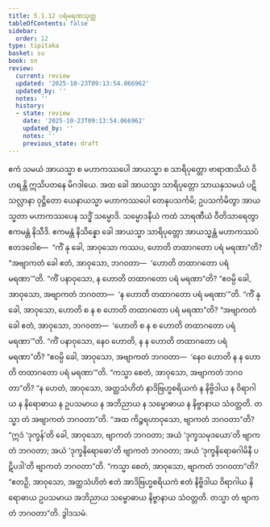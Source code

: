 ```yaml
---
title: 5.1.12 ပရံမရဏသုတ္တ
tableOfContents: false
sidebar:
  order: 12
type: tipitaka
basket: su
book: sn
review:
  current: review
  updated: '2025-10-23T09:13:54.066962'
  updated_by: ''
  notes: ''
  history:
  - state: review
    date: '2025-10-23T09:13:54.066962'
    updated_by: ''
    notes: ''
    previous_state: draft
---
```



<ReviewStatus review={frontmatter.review} showDetails={true} />

<HypothesisAnnotation frontmatter={frontmatter} />

<DynamicBreadcrumb />

<Division number="155" book="sn" e="ch" v="18" p="302">

<Paragraph number="1007" book="sn">
ဧကံ သမယံ အာယသ္မာ စ မဟာကဿပေါ အာယသ္မာ စ သာရိပုတ္တော ဗာရာဏသိယံ ဝိဟရန္တိ ဣသိပတနေ မိဂဒါယေ. အထ ခေါ အာယသ္မာ သာရိပုတ္တော သာယနှသမယံ ပဋိသလ္လာနာ ဝုဋ္ဌိတော ယေနာယသ္မာ မဟာကဿပေါ တေနုပသင်္ကမိ; ဥပသင်္ကမိတွာ အာယသ္မတာ မဟာကဿပေန သဒ္ဓိံ သမ္မောဒိ. သမ္မောဒနီယံ ကထံ သာရဏီယံ ဝီတိသာရေတွာ ဧကမန္တံ နိသီဒိ. ဧကမန္တံ နိသိန္နော ခေါ အာယသ္မာ သာရိပုတ္တော အာယသ္မန္တံ မဟာကဿပံ ဧတဒဝေါစ—  “ကိံ နု ခေါ, အာဝုသော ကဿပ, ဟောတိ တထာဂတော ပရံ မရဏာ”တိ? “အဗျာကတံ ခေါ ဧတံ, အာဝုသော, ဘဂဝတာ—  ‘ဟောတိ တထာဂတော ပရံ မရဏာ’”တိ. “ကိံ ပနာဝုသော, န ဟောတိ တထာဂတော ပရံ မရဏာ”တိ? “ဧဝမ္ပိ ခေါ, အာဝုသော, အဗျာကတံ ဘဂဝတာ—  ‘န ဟောတိ တထာဂတော ပရံ မရဏာ’”တိ. “ကိံ နု ခေါ, အာဝုသော, ဟောတိ စ န စ ဟောတိ တထာဂတော ပရံ မရဏာ”တိ? “အဗျာကတံ ခေါ ဧတံ, အာဝုသော, ဘဂဝတာ—  ‘ဟောတိ စ န စ ဟောတိ တထာဂတော ပရံ မရဏာ’”တိ. “ကိံ ပနာဝုသော, နေဝ ဟောတိ, န န ဟောတိ တထာဂတော ပရံ မရဏာ”တိ? “ဧဝမ္ပိ ခေါ, အာဝုသော, အဗျာကတံ ဘဂဝတာ—  ‘နေဝ ဟောတိ န န ဟောတိ တထာဂတော ပရံ မရဏာ’”တိ. “ကသ္မာ စေတံ, အာဝုသော, အဗျာကတံ ဘဂဝတာ”တိ? “န ဟေတံ, အာဝုသော, အတ္ထသံဟိတံ နာဒိဗြဟ္မစရိယကံ န နိဗ္ဗိဒါယ န ဝိရာဂါယ န နိရောဓာယ န ဥပသမာယ န အဘိညာယ န သမ္ဗောဓာယ န နိဗ္ဗာနာယ သံဝတ္တတိ. တသ္မာ တံ အဗျာကတံ ဘဂဝတာ”တိ.
</Paragraph>

<Paragraph number="1008" book="sn">
“အထ ကိဉ္စရဟာဝုသော, ဗျာကတံ ဘဂဝတာ”တိ? “ဣဒံ ‘ဒုက္ခန်’တိ ခေါ, အာဝုသော, ဗျာကတံ ဘဂဝတာ; အယံ ‘ဒုက္ခသမုဒယော’တိ ဗျာကတံ ဘဂဝတာ; အယံ ‘ဒုက္ခနိရောဓော’တိ ဗျာကတံ ဘဂဝတာ; အယံ ‘ဒုက္ခနိရောဓဂါမိနီ ပဋိပဒါ’တိ ဗျာကတံ ဘဂဝတာ”တိ. “ကသ္မာ စေတံ, အာဝုသော, ဗျာကတံ ဘဂဝတာ”တိ? “ဧတဉှိ, အာဝုသော, အတ္ထသံဟိတံ ဧတံ အာဒိဗြဟ္မစရိယကံ ဧတံ နိဗ္ဗိဒါယ ဝိရာဂါယ နိရောဓာယ ဥပသမာယ အဘိညာယ သမ္ဗောဓာယ နိဗ္ဗာနာယ သံဝတ္တတိ. တသ္မာ တံ ဗျာကတံ ဘဂဝတာ”တိ.

</Paragraph>
</Division>

<Paragraph number="1009" type="center" book="sn">
ဒွါဒသမံ.
</Paragraph>
